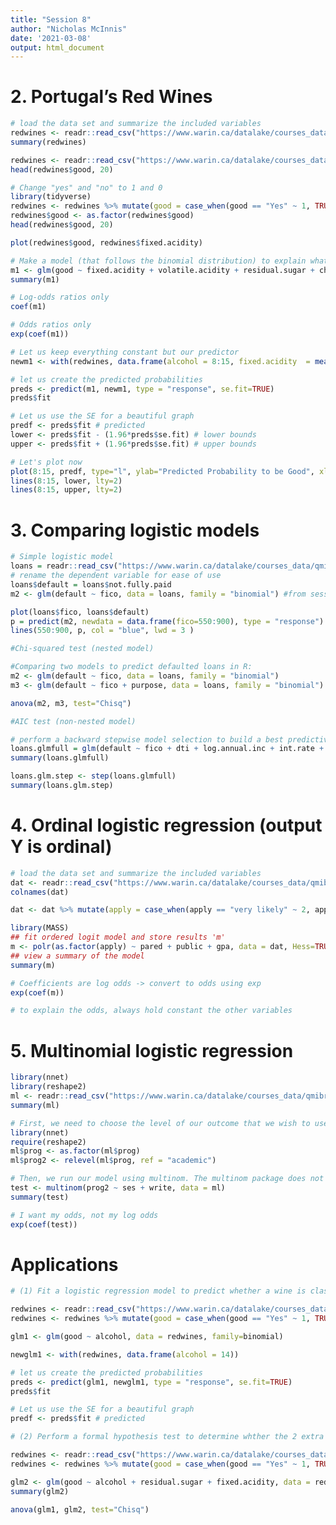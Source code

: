 ```yaml
---
title: "Session 8"
author: "Nicholas McInnis"
date: '2021-03-08'
output: html_document
---
```


# 2. Portugal's Red Wines 

```r
# load the data set and summarize the included variables
redwines <- readr::read_csv("https://www.warin.ca/datalake/courses_data/qmibr/session8/redwines.csv")
summary(redwines)
```

```r
redwines <- readr::read_csv("https://www.warin.ca/datalake/courses_data/qmibr/session8/redwines.csv")
head(redwines$good, 20)
```

```r
# Change "yes" and "no" to 1 and 0
library(tidyverse)
redwines <- redwines %>% mutate(good = case_when(good == "Yes" ~ 1, TRUE ~ 0))
redwines$good <- as.factor(redwines$good)
head(redwines$good, 20)

plot(redwines$good, redwines$fixed.acidity)
```

```r
# Make a model (that follows the binomial distribution) to explain what makes the win good
m1 <- glm(good ~ fixed.acidity + volatile.acidity + residual.sugar + chlorides + total.sulfur.dioxide + density + sulphates + alcohol, data = redwines, family = "binomial")
summary(m1)
```

```r
# Log-odds ratios only
coef(m1)

# Odds ratios only
exp(coef(m1))
```

```r
# Let us keep everything constant but our predictor
newm1 <- with(redwines, data.frame(alcohol = 8:15, fixed.acidity  = mean(fixed.acidity, na.rm = TRUE), volatile.acidity = mean(volatile.acidity, na.rm=TRUE), residual.sugar = mean(residual.sugar, na.rm = TRUE), chlorides = mean(chlorides, na.rm = TRUE), total.sulfur.dioxide = mean(total.sulfur.dioxide, na.rm = TRUE), density = mean(density, na.rm = TRUE), sulphates = mean(sulphates, na.rm = TRUE)))

# let us create the predicted probabilities
preds <- predict(m1, newm1, type = "response", se.fit=TRUE)
preds$fit

# Let us use the SE for a beautiful graph
predf <- preds$fit # predicted
lower <- preds$fit - (1.96*preds$se.fit) # lower bounds
upper <- preds$fit + (1.96*preds$se.fit) # upper bounds

# Let's plot now
plot(8:15, predf, type="l", ylab="Predicted Probability to be Good", xlab="Alcohol", bty="n")
lines(8:15, lower, lty=2)
lines(8:15, upper, lty=2)
```

# 3. Comparing logistic models 

```r
# Simple logistic model
loans = readr::read_csv("https://www.warin.ca/datalake/courses_data/qmibr/session7/loans.csv")
# rename the dependent variable for ease of use
loans$default = loans$not.fully.paid
m2 <- glm(default ~ fico, data = loans, family = "binomial") #from session 7

plot(loans$fico, loans$default)
p = predict(m2, newdata = data.frame(fico=550:900), type = "response")
lines(550:900, p, col = "blue", lwd = 3 )
```

```r
#Chi-squared test (nested model)

#Comparing two models to predict defaulted loans in R:
m2 <- glm(default ~ fico, data = loans, family = "binomial")
m3 <- glm(default ~ fico + purpose, data = loans, family = "binomial")

anova(m2, m3, test="Chisq")
```


```r
#AIC test (non-nested model)

# perform a backward stepwise model selection to build a best predictive model
loans.glmfull = glm(default ~ fico + dti + log.annual.inc + int.rate + purpose, family = "binomial", data = loans)
summary(loans.glmfull)
```

```r
loans.glm.step <- step(loans.glmfull)
summary(loans.glm.step)
```
 
 
# 4. Ordinal logistic regression (output Y is ordinal)

```r
# load the data set and summarize the included variables
dat <- readr::read_csv("https://www.warin.ca/datalake/courses_data/qmibr/session8/ologit.csv")
colnames(dat)
```

```r
dat <- dat %>% mutate(apply = case_when(apply == "very likely" ~ 2, apply == "somewhat likely" ~ 1, TRUE ~ 0))
```

```r
library(MASS)
## fit ordered logit model and store results 'm'
m <- polr(as.factor(apply) ~ pared + public + gpa, data = dat, Hess=TRUE)
## view a summary of the model
summary(m)
```

```r
# Coefficients are log odds -> convert to odds using exp
exp(coef(m))

# to explain the odds, always hold constant the other variables
```
 
 
 
# 5. Multinomial logistic regression

```r
library(nnet)
library(reshape2)
ml <- readr::read_csv("https://www.warin.ca/datalake/courses_data/qmibr/session8/hsbdemo.csv")
summary(ml)
```

```r
# First, we need to choose the level of our outcome that we wish to use as our baseline and specify this in the relevel function
library(nnet)
require(reshape2)
ml$prog <- as.factor(ml$prog)
ml$prog2 <- relevel(ml$prog, ref = "academic")

# Then, we run our model using multinom. The multinom package does not include p-value calculation for the regression coefficients, so we calculate p-values using Wald tests (here z-tests).
test <- multinom(prog2 ~ ses + write, data = ml)
summary(test)

# I want my odds, not my log odds
exp(coef(test))
```


# Applications
```r
# (1) Fit a logistic regression model to predict whether a wine is classified as good (Y=1) vs. not good (Y=0) from the variable alcohol alone.

redwines <- readr::read_csv("https://www.warin.ca/datalake/courses_data/qmibr/session8/redwines.csv")
redwines <- redwines %>% mutate(good = case_when(good == "Yes" ~ 1, TRUE ~ 0))

glm1 <- glm(good ~ alcohol, data = redwines, family=binomial)

newglm1 <- with(redwines, data.frame(alcohol = 14))

# let us create the predicted probabilities
preds <- predict(glm1, newglm1, type = "response", se.fit=TRUE)
preds$fit

# Let us use the SE for a beautiful graph
predf <- preds$fit # predicted
```

```r
# (2) Perform a formal hypothesis test to determine whther the 2 extra predictors in the model with alcohol, residual.sugar, and fixed.acidity (3 predictors) provide significantly better predictive power than the model using alcohol alone.

redwines <- readr::read_csv("https://www.warin.ca/datalake/courses_data/qmibr/session8/redwines.csv")
redwines <- redwines %>% mutate(good = case_when(good == "Yes" ~ 1, TRUE ~ 0))

glm2 <- glm(good ~ alcohol + residual.sugar + fixed.acidity, data = redwines, family=binomial)
summary(glm2)

anova(glm1, glm2, test="Chisq")
```


